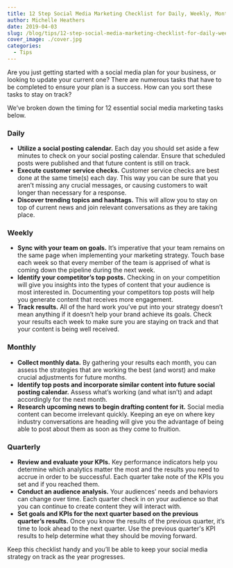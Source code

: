 ```yaml
---
title: 12 Step Social Media Marketing Checklist for Daily, Weekly, Monthly and Quarterly Efforts
author: Michelle Heathers
date: 2019-04-03
slug: /blog/tips/12-step-social-media-marketing-checklist-for-daily-weekly-monthly-and-quarterly-efforts
cover_image: ./cover.jpg
categories:
  - Tips
---
```


Are you just getting started with a social media plan for your business, or looking to update your current one? There are numerous tasks that have to be completed to ensure your plan is a success. How can you sort these tasks to stay on track?

We’ve broken down the timing for 12 essential social media marketing tasks below.

### Daily

- **Utilize a social posting calendar.** Each day you should set aside a few minutes to check on your social posting calendar. Ensure that scheduled posts were published and that future content is still on track.
- **Execute customer service checks.** Customer service checks are best done at the same time(s) each day. This way you can be sure that you aren’t missing any crucial messages, or causing customers to wait longer than necessary for a response.
- **Discover trending topics and hashtags.** This will allow you to stay on top of current news and join relevant conversations as they are taking place.

### Weekly

- **Sync with your team on goals.** It’s imperative that your team remains on the same page when implementing your marketing strategy. Touch base each week so that every member of the team is apprised of what is coming down the pipeline during the next week.
- **Identify your competitor’s top posts.** Checking in on your competition will give you insights into the types of content that your audience is most interested in. Documenting your competitors top posts will help you generate content that receives more engagement.
- **Track results.** All of the hard work you’ve put into your strategy doesn’t mean anything if it doesn’t help your brand achieve its goals. Check your results each week to make sure you are staying on track and that your content is being well received.

### Monthly

- **Collect monthly data.** By gathering your results each month, you can assess the strategies that are working the best (and worst) and make crucial adjustments for future months.
- **Identify top posts and incorporate similar content into future social posting calendar.** Assess what’s working (and what isn’t) and adapt accordingly for the next month.
- **Research upcoming news to begin drafting content for it.** Social media content can become irrelevant quickly. Keeping an eye on where key industry conversations are heading will give you the advantage of being able to post about them as soon as they come to fruition.

### Quarterly

- **Review and evaluate your KPIs.** Key performance indicators help you determine which analytics matter the most and the results you need to accrue in order to be successful. Each quarter take note of the KPIs you set and if you reached them.
- **Conduct an audience analysis.** Your audiences’ needs and behaviors can change over time. Each quarter check in on your audience so that you can continue to create content they will interact with.
- **Set goals and KPIs for the next quarter based on the previous quarter’s results.** Once you know the results of the previous quarter, it’s time to look ahead to the next quarter. Use the previous quarter's KPI results to help determine what they should be moving forward.

Keep this checklist handy and you’ll be able to keep your social media strategy on track as the year progresses.
